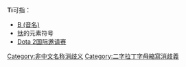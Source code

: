 '''Ti'''可指：
*[[B_(音名)|B (音名)]]
*[[钛|钛]]的元素符号
*[[Dota_2国际邀请赛|Dota 2国际邀请赛]]
{{disambig}}

[[Category:非中文名称消歧义|Category:非中文名称消歧义]]
[[Category:二字拉丁字母縮寫消歧義|Category:二字拉丁字母縮寫消歧義]]